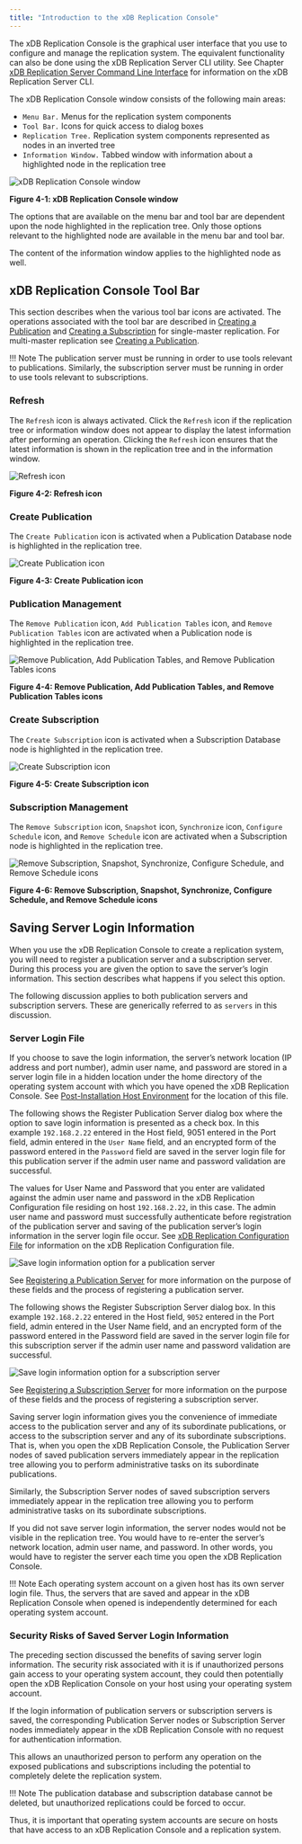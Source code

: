```yaml
---
title: "Introduction to the xDB Replication Console"
---
```


<div id="intro_xdb_console" class="registered_link"></div>

The xDB Replication Console is the graphical user interface that you use to configure and manage the replication system. The equivalent functionality can also be done using the xDB Replication Server CLI utility. See Chapter [xDB Replication Server Command Line Interface](08_xdb_cli/#xdb_cli) for information on the xDB Replication Server CLI.

The xDB Replication Console window consists of the following main areas:

-   `Menu Bar.` Menus for the replication system components
-   `Tool Bar.` Icons for quick access to dialog boxes
-   `Replication Tree.` Replication system components represented as nodes in an inverted tree
-   `Information Window.` Tabbed window with information about a highlighted node in the replication tree

![xDB Replication Console window](/images/image57.png)

**Figure 4-1: xDB Replication Console window**

The options that are available on the menu bar and tool bar are dependent upon the node highlighted in the replication tree. Only those options relevant to the highlighted node are available in the menu bar and tool bar.

The content of the information window applies to the highlighted node as well.

## xDB Replication Console Tool Bar

This section describes when the various tool bar icons are activated. The operations associated with the tool bar are described in [Creating a Publication](05_smr_operation/02_creating_publication/#creating_publication) and [Creating a Subscription](05_smr_operation/03_creating_subscription/#creating_subscription) for single-master replication. For multi-master replication see [Creating a Publication](06_mmr_operation/02_creating_publication_mmr/#creating_publication_mmr).

!!! Note
    The publication server must be running in order to use tools relevant to publications. Similarly, the subscription server must be running in order to use tools relevant to subscriptions.

### Refresh

The `Refresh` icon is always activated. Click the `Refresh` icon if the replication tree or information window does not appear to display the latest information after performing an operation. Clicking the `Refresh` icon ensures that the latest information is shown in the replication tree and in the information window.

![Refresh icon](/images/image58.png)

**Figure 4-2: Refresh icon**

### Create Publication

The `Create Publication` icon is activated when a Publication Database node is highlighted in the replication tree.

![Create Publication icon](/images/image59.png)

**Figure 4-3: Create Publication icon**

### Publication Management

The `Remove Publication` icon, `Add Publication Tables` icon, and `Remove Publication Tables` icon are activated when a Publication node is highlighted in the replication tree.

![Remove Publication, Add Publication Tables, and Remove Publication Tables icons](/images/image60.png)

**Figure 4-4: Remove Publication, Add Publication Tables, and Remove Publication Tables icons**

### Create Subscription

The `Create Subscription` icon is activated when a Subscription Database node is highlighted in the replication tree.

![Create Subscription icon](/images/image61.png)

**Figure 4-5: Create Subscription icon**


### Subscription Management

The `Remove Subscription` icon, `Snapshot` icon, `Synchronize` icon, `Configure Schedule` icon, and `Remove Schedule` icon are activated when a Subscription node is highlighted in the replication tree.

![Remove Subscription, Snapshot, Synchronize, Configure Schedule, and Remove Schedule icons](/images/image62.png)

**Figure 4-6: Remove Subscription, Snapshot, Synchronize, Configure Schedule, and Remove Schedule icons**

<div id="saving_server_login_info" class="registered_link"></div>

## Saving Server Login Information

When you use the xDB Replication Console to create a replication system, you will need to register a publication server and a subscription server. During this process you are given the option to save the server’s login information. This section describes what happens if you select this option.

The following discussion applies to both publication servers and subscription servers. These are generically referred to as `servers` in this discussion.

### Server Login File

If you choose to save the login information, the server’s network location (IP address and port number), admin user name, and password are stored in a server login file in a hidden location under the home directory of the operating system account with which you have opened the xDB Replication Console. See [Post-Installation Host Environment](03_installation/05_post_installation_host_environment/#post_installation_host_environment) for the location of this file.

The following shows the Register Publication Server dialog box where the option to save login information is presented as a check box. In this example `192.168.2.22` entered in the Host field, 9051 entered in the Port field, admin entered in the `User Name` field, and an encrypted form of the password entered in the `Password` field are saved in the server login file for this publication server if the admin user name and password validation are successful.

The values for User Name and Password that you enter are validated against the admin user name and password in the xDB Replication Configuration file residing on host `192.168.2.22`, in this case. The admin user name and password must successfully authenticate before registration of the publication server and saving of the publication server’s login information in the server login file occur. See [xDB Replication Configuration File](02_overview/03_replication_server_components_and_architecture/01_physical_components/#xdb_replication_conf_file) for information on the xDB Replication Configuration file.

![Save login information option for a publication server](/images/image63.png)

See [Registering a Publication Server](05_smr_operation/02_creating_publication/01_registering_publication_server/#registering_publication_server) for more information on the purpose of these fields and the process of registering a publication server.

The following shows the Register Subscription Server dialog box. In this example `192.168.2.22` entered in the Host field, `9052` entered in the Port field, admin entered in the User Name field, and an encrypted form of the password entered in the Password field are saved in the server login file for this subscription server if the admin user name and password validation are successful.

![Save login information option for a subscription server](/images/image64.png)

See [Registering a Subscription Server](05_smr_operation/03_creating_subscription/01_registering_subscription_server/#registering_subscription_server) for more information on the purpose of these fields and the process of registering a subscription server.

Saving server login information gives you the convenience of immediate access to the publication server and any of its subordinate publications, or access to the subscription server and any of its subordinate subscriptions. That is, when you open the xDB Replication Console, the Publication Server nodes of saved publication servers immediately appear in the replication tree allowing you to perform administrative tasks on its subordinate publications.

Similarly, the Subscription Server nodes of saved subscription servers immediately appear in the replication tree allowing you to perform administrative tasks on its subordinate subscriptions.

If you did not save server login information, the server nodes would not be visible in the replication tree. You would have to re-enter the server’s network location, admin user name, and password. In other words, you would have to register the server each time you open the xDB Replication Console.

!!! Note
    Each operating system account on a given host has its own server login file. Thus, the servers that are saved and appear in the xDB Replication Console when opened is independently determined for each operating system account.

### Security Risks of Saved Server Login Information

The preceding section discussed the benefits of saving server login information. The security risk associated with it is if unauthorized persons gain access to your operating system account, they could then potentially open the xDB Replication Console on your host using your operating system account.

If the login information of publication servers or subscription servers is saved, the corresponding Publication Server nodes or Subscription Server nodes immediately appear in the xDB Replication Console with no request for authentication information.

This allows an unauthorized person to perform any operation on the exposed publications and subscriptions including the potential to completely delete the replication system.

!!! Note
    The publication database and subscription database cannot be deleted, but unauthorized replications could be forced to occur.

Thus, it is important that operating system accounts are secure on hosts that have access to an xDB Replication Console and a replication system.
